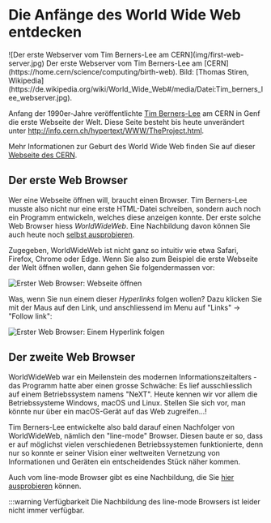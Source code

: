 
# Die Anfänge des World Wide Web entdecken
<HeroContainer>
  ![Der erste Webserver vom Tim Berners-Lee am CERN](img/first-web-server.jpg)
</HeroContainer>
<SourceReference>
  Der erste Webserver vom Tim Berners-Lee am [CERN](https://home.cern/science/computing/birth-web).
  Bild: [Thomas Stiren, Wikipedia](https://de.wikipedia.org/wiki/World_Wide_Web#/media/Datei:Tim_berners_lee_webserver.jpg).
</SourceReference>

Anfang der 1990er-Jahre veröffentlichte [Tim Berners-Lee](https://de.wikipedia.org/wiki/Tim_Berners-Lee) am CERN in Genf
die erste Webseite der Welt. Diese Seite besteht bis heute unverändert unter
http://info.cern.ch/hypertext/WWW/TheProject.html.

Mehr Informationen zur Geburt des World Wide Web finden Sie auf dieser
[Webseite des CERN](https://home.cern/science/computing/birth-web).

## Der erste Web Browser
Wer eine Webseite öffnen will, braucht einen Browser. Tim Berners-Lee musste also nicht nur eine erste HTML-Datei
schreiben, sondern auch noch ein Programm entwickeln, welches diese anzeigen konnte. Der erste solche Web Browser hiess
_WorldWideWeb_. Eine Nachbildung davon können Sie auch heute noch
[selbst ausprobieren](https://worldwideweb.cern.ch/browser/).

Zugegeben, WorldWideWeb ist nicht ganz so intuitiv wie etwa Safari, Firefox, Chrome oder Edge. Wenn Sie also zum
Beispiel die erste Webseite der Welt öffnen wollen, dann gehen Sie folgendermassen vor:

![Erster Web Browser: Webseite öffnen](img/first-browser-visit-website.png)

Was, wenn Sie nun einem dieser _Hyperlinks_ folgen wollen? Dazu klicken Sie mit der Maus auf den Link, und anschliessend
im Menu auf "Links" → "Follow link":

![Erster Web Browser: Einem Hyperlink folgen](img/first-browser-follow-hyperlink.png)

## Der zweite Web Browser
WorldWideWeb war ein Meilenstein des modernen Informationszeitalters - das Programm hatte aber einen grosse Schwäche:
Es lief ausschliesslich auf einem Betriebssystem namens "NeXT". Heute kennen wir vor allem die Betriebssysteme Windows,
macOS und Linux. Stellen Sie sich vor, man könnte nur über ein macOS-Gerät auf das Web zugreifen...!

Tim Berners-Lee entwickelte also bald darauf einen Nachfolger von WorldWideWeb, nämlich den "line-mode" Browser. Diesen
baute er so, dass er auf möglichst vielen verschiedenen Betriebssystemen funktionierte, denn nur so konnte er seiner
Vision einer weltweiten Vernetzung von Informationen und Geräten ein entscheidendes Stück näher kommen.

Auch vom line-mode Browser gibt es eine Nachbildung, die Sie [hier ausprobieren](https://line-mode.cern.ch/) können.

:::warning Verfügbarkeit
Die Nachbildung des line-mode Browsers ist leider nicht immer verfügbar.
